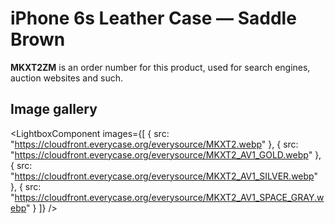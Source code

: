 
# iPhone 6s Leather Case — Saddle Brown

<Callout type='info' emoji='👉🏻'>**MKXT2ZM** is an order number for this product, used for search engines, auction websites and such.</Callout>

## Image gallery

<LightboxComponent
    images={[
      {
        src: "https://cloudfront.everycase.org/everysource/MKXT2.webp"
      },
      {
        src: "https://cloudfront.everycase.org/everysource/MKXT2_AV1_GOLD.webp"
      },
      {
        src: "https://cloudfront.everycase.org/everysource/MKXT2_AV1_SILVER.webp"
      },
      {
        src: "https://cloudfront.everycase.org/everysource/MKXT2_AV1_SPACE_GRAY.webp"
      }
    ]}
  />
